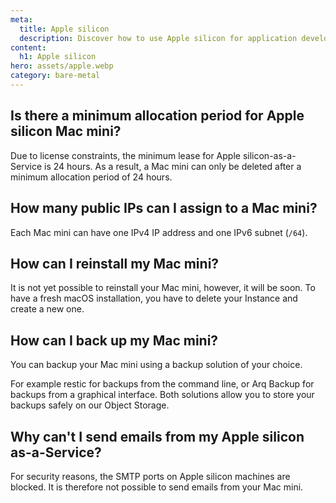 ```yaml
---
meta:
  title: Apple silicon
  description: Discover how to use Apple silicon for application development.
content:
  h1: Apple silicon
hero: assets/apple.webp
category: bare-metal
---
```


## Is there a minimum allocation period for Apple silicon Mac mini?
Due to license constraints, the minimum lease for Apple silicon-as-a-Service is 24 hours.
As a result, a Mac mini can only be deleted after a minimum allocation period of 24 hours.

## How many public IPs can I assign to a Mac mini?
Each Mac mini can have one IPv4 IP address and one IPv6 subnet (`/64`).

## How can I reinstall my Mac mini?
It is not yet possible to reinstall your Mac mini, however, it will be soon.
To have a fresh macOS installation, you have to delete your Instance and create a new one.

## How can I back up my Mac mini?
You can backup your Mac mini using a backup solution of your choice.

For example restic for backups from the command line, or Arq Backup for backups from a graphical interface. Both solutions allow you to store your backups safely on our Object Storage.

## Why can't I send emails from my Apple silicon as-a-Service?
For security reasons, the SMTP ports on Apple silicon machines are blocked. It is therefore not possible to send emails from your Mac mini.